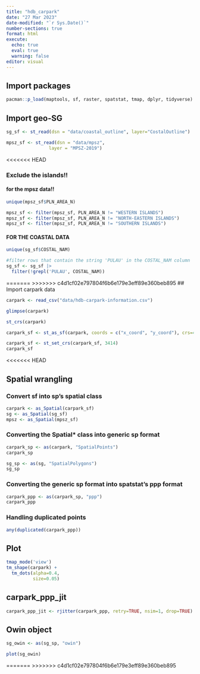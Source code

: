 ```yaml
---
title: "hdb_carpark"
date: "27 Mar 2023"
date-modified: "`r Sys.Date()`"
number-sections: true
format: html
execute: 
  echo: true
  eval: true
  warning: false
editor: visual
---
```


## Import packages

```r
pacman::p_load(maptools, sf, raster, spatstat, tmap, dplyr, tidyverse)
```

## Import geo-SG

```r
sg_sf <- st_read(dsn = "data/coastal_outline", layer="CostalOutline")
```

```r
mpsz_sf <- st_read(dsn = "data/mpsz", 
                layer = "MPSZ-2019")
```

<<<<<<< HEAD

### Exclude the islands!!

#### for the mpsz data!!

```r
unique(mpsz_sf$PLN_AREA_N)
```



```r
mpsz_sf <- filter(mpsz_sf, PLN_AREA_N != "WESTERN ISLANDS")
mpsz_sf <- filter(mpsz_sf, PLN_AREA_N != "NORTH-EASTERN ISLANDS")
mpsz_sf <- filter(mpsz_sf, PLN_AREA_N != "SOUTHERN ISLANDS")
```

#### FOR THE COASTAL DATA

```r
unique(sg_sf$COSTAL_NAM)
```

```r
#filter rows that contain the string 'PULAU' in the COSTAL_NAM column
sg_sf <- sg_sf |> 
  filter(!grepl('PULAU', COSTAL_NAM))
```



=======
>>>>>>> c4d1cf02e797804f6b6e179e3eff89e360beb895
## Import carpark data

```r
carpark <- read_csv("data/hdb-carpark-information.csv")
```

```r
glimpse(carpark)
```

```r
st_crs(carpark)
```

```r

carpark_sf <- st_as_sf(carpark, coords = c("x_coord", "y_coord"), crs=4326)

carpark_sf <- st_set_crs(carpark_sf, 3414)
carpark_sf

```
<<<<<<< HEAD

## Spatial wrangling

### Convert sf into sp's spatial class

```r
carpark <- as_Spatial(carpark_sf)
sg <- as_Spatial(sg_sf)
mpsz <- as_Spatial(mpsz_sf)
```

### Converting the Spatial\* class into generic sp format

```r
carpark_sp <- as(carpark, "SpatialPoints")
carpark_sp
```



```r
sg_sp <- as(sg, "SpatialPolygons")
sg_sp
```

### Converting the generic sp format into spatstat's ppp format

```r
carpark_ppp <- as(carpark_sp, "ppp")
carpark_ppp
```

### Handling duplicated points

```r
any(duplicated(carpark_ppp))
```
## Plot

```r
tmap_mode('view')
tm_shape(carpark) +
  tm_dots(alpha=0.4, 
          size=0.05)
```


## carpark_ppp_jit
```r
carpark_ppp_jit <- rjitter(carpark_ppp, retry=TRUE, nsim=1, drop=TRUE)
```



## Owin object

```r
sg_owin <- as(sg_sp, "owin")
```


```r
plot(sg_owin)
```

















=======
>>>>>>> c4d1cf02e797804f6b6e179e3eff89e360beb895
